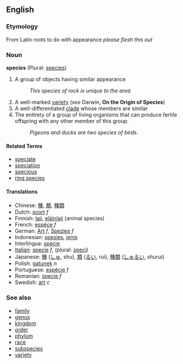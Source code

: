 ==English==

=== Etymology ===

From Latin roots to do with appearance ''please flesh this out''

=== Noun ===
'''species''' (Plural: [[species]])

# A group of objects having similar appearance
#: ''This species of rock is unique to the area''
# A well-marked [[variety]] (''see'' Darwin, '''On the Origin of Species''')
# A well-differentiated [[clade]] whose members are similar
# The entirety of a group of living organisms that can produce fertile offspring with any other member of this group.
#:''Pigeons and ducks are two species of birds.''

==== Related Terms ====
*[[speciate]]
*[[speciation]]
*[[specious]]
*[[ring species]]

====Translations====
*Chinese: [[種]], [[類]], [[種類]]
*Dutch: [[soort]] ''f''
*Finnish: [[laji]], [[eläinlaji]] (animal species)
*French: [[espèce]] ''f''
*German: [[Art]] ''f'', [[Spezies]] ''f''
*Indonesian: [[spesies]], [[jenis]]
*Interlingua: [[specie]]
*[[Italian]]: [[specie]] ''f'', (plural: [[speci]])
*Japanese: [[種]] ([[しゅ]], shu), [[類]] ([[るい]], rui), [[種類]] ([[しゅるい]], shurui)
*Polish: [[gatunek]] ''n''
*Portuguese: [[espécie]] ''f''
*Romanian: [[specie]] ''f''
*Swedish: [[art]] ''c''

===See also===
*[[family]]
*[[genus]]
*[[kingdom]]
*[[order]]
*[[phylum]]
*[[race]]
*[[subspecies]]
*[[variety]]